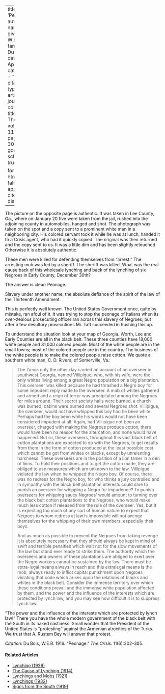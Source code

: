 
---
title: 'Peonage'
author:
  - name:
      given: W.E.B.
      family: Du Bois
date: Apr. 1916
categories: 
  - ""
citation: 
  type: article-journal
  container-title: The Crisis
  volume: 11
  issue: 6
  page: 302-305
google-scholar: true

format:
  html:
    toc: false
    appendix-cite-as: display
---




The picture on the opposite page is authentic. It was taken in Lee County, Ga., where on January 20 five were taken from the jail, rushed into the adjoining county in automobiles, hanged and shot. The photograph was taken on the spot and a copy sent to a prominent white man in a neighboring city. His colored servant took it while he was at lunch, handed it to a <span class = "small-caps"> Crisis</span> agent, who had it quickly copied. The original was then returned and the copy sent to us. It was a little dim and has been slightly retouched. Otherwise it is absolutely authentic.

These men were killed for defending themselves from "arrest." The arresting mob was led by a sheriff. The sheriff was killed. What was the real cause back of this wholesale lynching and back of the lynching of six Negroes in Early County, December 30th?

The answer is clear: Peonage.

Slavery under another name; the absolute defiance of the spirit of the law of the Thirteenth Amendment.

This is perfectly well known. The United States Government once, quite by mistake, ran afoul of it. It was trying to stop the peonage of Italians when its over-zealous prosecuting officer ran across this slavery of Negroes; but after a few desultory prosecutions Mr. Taft succeeded in hushing this up.

To understand the situation look at your map of Georgia. Worth, Lee and Early Counties are all in the black belt. These three counties have 18,000 white people and 31,000 colored people. Most of the white people are in the small towns; most of the colored people are in the country. The business of the white people is to make the colored people raise cotton. We quote a southern white man, C. D. Rivers, of Somerville, Va.:

> The *Times* only the other day carried an account of an overseer in southwest Georgia, named Villipigue, who, with his wife, were the only whites living among a great Negro population on a big plantation. This overseer was killed because he had thrashed a Negro boy for some impudent reply made to the overseer. A mob of whites gathered and armed and a reign of terror was precipitated among the Negroes for miles around. Their secret society halls were burned, a church was burned, cabins were burned and several Negroes shot. Villipigue, the overseer, would not have whipped this boy had he been white. Perhaps had the boy been white his words would not have been considered impudent at all. Again, had Villipigue not been an overseer, charged with making the Negroes produce cotton, there would have been no reason for the altercation, and none would have happened. But sir, these overseers, throughout this vast black belt of cotton plantations are expected to do with the Negroes, to get results from them in the form of cotton produced at the least possible cost, which cannot be got from whites or blacks, except by unrelenting harshness. These overseers are in the position of a lion tamer in a den of lions. To hold their positions and to get the cotton made, they are obliged to use measures which are unknown to the law. Villipigue violated the law when he whipped the Negro boy. Of course, there was no redress for the Negro boy, for who thinks a jury controlled and in sympathy with the black belt plantation interests could dare to punish an overseer for whipping a Negro for impudence? To punish overseers for whipping saucy Negroes' would amount to turning over the black belt cotton plantations to the Negroes, who would make much less cotton if released from the rule of the overseer. Yes, but it is expecting too much of any sort of human nature to expect that Negroes to whom redress at law is impossible will not avenge themselves for the whipping of their own members, especially their boys.   <p> And as much as possible to prevent the Negroes from taking revenge it is absolutely necessary that they should always be kept in mind of swift and terrible penalties which wait not for the slow movements of the law but stand ever ready to strike them. The authority which the overseers and owners of these plantations are obliged to exert over the Negro workers cannot be sustained by the law. There must be extra-legal means always in reach and this extralegal means is the mob, always ready to inflict capital punishment upon Negroes violating that code which arises upon the relations of blacks and whites in the black belt. Consider the immense territory over which these conditions prevail and the immense white population affected by them, and the power and the influence of the interests which are protected by lynch law, and you  may see how difficult it is to suppress lynch law.

"The power and the influence of the interests which are protected by lynch law!" There you have the whole modern government of the black belt with the South in its naked nastiness. Small wonder that the President of the United States is "protesting" against the Armenian atrocities of the Turks. We trust that A. Rustem Bey will answer that protest.

*Citation:* Du Bois, W.E.B. 1916. "Peonage." *The Crisis*. 11(6):302&ndash;305.

<!-- Similar articles start here -->
<div  class="clear-wrap"></div>

#### Related Articles

* [Lynching (1928)](/Volumes/35/09/lynching.html)
* [The Cause of Lynching (1914)](/Volumes/08/03/cause_of_lynching.html)
* [Lynchings and Mobs (1921)](/Volumes/22/04/lynchings.html)
* [Lynchings (1932)](/Volumes/39/02/lynchings.html)
* [Signs from the South (1919)](/Volumes/18/05/signs_from_south.html)

<!-- Similar articles end here -->